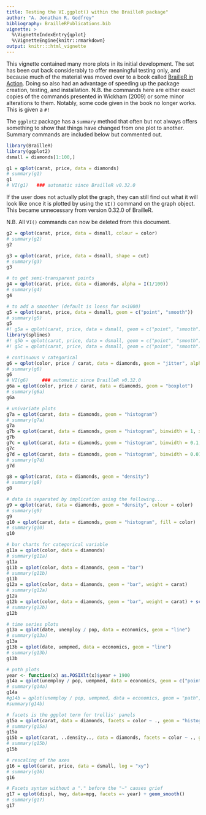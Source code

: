 ```yaml
---
title: Testing the VI.ggplot() within the BrailleR package"
author: "A. Jonathan R. Godfrey"
bibliography: BrailleRPublications.bib
vignette: >
  %\VignetteIndexEntry{qplot}
  %\VignetteEngine{knitr::rmarkdown}
output: knitr:::html_vignette
---
```



This vignette  contained many more plots in its initial development. The set has been cut back considerably to offer meaningful testing only, and because much of the material was moved over to a book called [BrailleR in Action](https://R-Resources.massey.ac.nz/BrailleRInAction/). Doing so also had an advantage of speeding up the package creation, testing, and installation.
N.B.  the commands here are either exact copies of the commands presented in Wickham (2009) or some minor alterations to them.    Notably, some code given in the book no longer works. This is given a `#!`    


The `ggplot2` package has  a `summary` method that often but not always offers something to show that things have changed from one plot to another. Summary 
commands are included below but commented out.

```r
library(BrailleR)   
library(ggplot2)   
dsmall = diamonds[1:100,]   
```  

```r
g1 = qplot(carat, price, data = diamonds)   
# summary(g1)   
g1  
# VI(g1)   ### automatic since BrailleR v0.32.0
```  


If the user does not actually plot the graph, they can still find out what it will look like once it is plotted by using the `VI()` command on the graph object. This became unnecessary from version 0.32.0 of BrailleR.

N.B. All `VI()` commands can now be deleted from this document.

```r
g2 = qplot(carat, price, data = dsmall, colour = color)    
# summary(g2)   
g2
```  



```r
g3 = qplot(carat, price, data = dsmall, shape = cut)    
# summary(g3)   
g3
```  

```r
# to get semi-transparent points   
g4 = qplot(carat, price, data = diamonds, alpha = I(1/100))    
# summary(g4)   
g4
```  

```r
# to add a smoother (default is loess for n<1000)   
g5 = qplot(carat, price, data = dsmall, geom = c("point", "smooth"))    
# summary(g5)   
g5
#! g5a = qplot(carat, price, data = dsmall, geom = c("point", "smooth"), span = 1)    
library(splines)    
#! g5b = qplot(carat, price, data = dsmall, geom = c("point", "smooth"), method = "lm")    
#! g5c = qplot(carat, price, data = dsmall, geom = c("point", "smooth"), method = "lm", formula = y ~ ns(x,5))    
```  

```r
# continuous v categorical   
g6 = qplot(color, price / carat, data = diamonds, geom = "jitter", alpha = I(1 / 50))    
# summary(g6)   
g6
# VI(g6)     ### automatic since BrailleR v0.32.0
g6a = qplot(color, price / carat, data = diamonds, geom = "boxplot")    
# summary(g6a)   
g6a
```  

```r
# univariate plots   
g7a = qplot(carat, data = diamonds, geom = "histogram")    
# summary(g7a)   
g7a
g7b = qplot(carat, data = diamonds, geom = "histogram", binwidth = 1, xlim = c(0,3))    
g7b
g7c = qplot(carat, data = diamonds, geom = "histogram", binwidth = 0.1, xlim = c(0,3))
g7c
g7d = qplot(carat, data = diamonds, geom = "histogram", binwidth = 0.01, xlim = c(0,3))    
# summary(g7d)   
g7d
```  

```r
g8 = qplot(carat, data = diamonds, geom = "density")    
# summary(g8)   
g8
```  

```r
# data is separated by implication using the following...   
g9 = qplot(carat, data = diamonds, geom = "density", colour = color)    
# summary(g9)   
g9
g10 = qplot(carat, data = diamonds, geom = "histogram", fill = color)    
# summary(g10)   
g10
```  

```r
# bar charts for categorical variable   
g11a = qplot(color, data = diamonds)    
# summary(g11a)   
g11a
g11b = qplot(color, data = diamonds, geom = "bar")    
# summary(g11b)   
g11b
g12a = qplot(color, data = diamonds, geom = "bar", weight = carat)   
# summary(g12a)   
g12a
g12b = qplot(color, data = diamonds, geom = "bar", weight = carat) + scale_y_continuous("carat")    
# summary(g12b)   
g12b
```  

```r
# time series plots   
g13a = qplot(date, unemploy / pop, data = economics, geom = "line")    
# summary(g13a)   
g13a
g13b = qplot(date, uempmed, data = economics, geom = "line")    
# summary(g13b)   
g13b
```  

```r
# path plots   
year <- function(x) as.POSIXlt(x)$year + 1900    
g14a = qplot(unemploy / pop, uempmed, data = economics, geom = c("point", "path"))    
# summary(g14a)   
g14a
#g14b = qplot(unemploy / pop, uempmed, data = economics, geom = "path", colour = year(date)) + scale_area()    
#summary(g14b)   
```  

```r
# facets is the ggplot term for trellis' panels   
g15a = qplot(carat, data = diamonds, facets = color ~ ., geom = "histogram", binwidth = 0.1, xlim = c(0, 3))    
# summary(g15a)   
g15a
g15b = qplot(carat, ..density.., data = diamonds, facets = color ~ ., geom = "histogram", binwidth = 0.1, xlim = c(0, 3))   
# summary(g15b)   
g15b
```  

```r
# rescaling of the axes   
g16 = qplot(carat, price, data = dsmall, log = "xy")   
# summary(g16)   
g16
```  

```r
# Facets syntax without a "." before the "~" causes grief
g17 = qplot(displ, hwy, data=mpg, facets =~ year) + geom_smooth()    
# summary(g17)   
g17
```  
